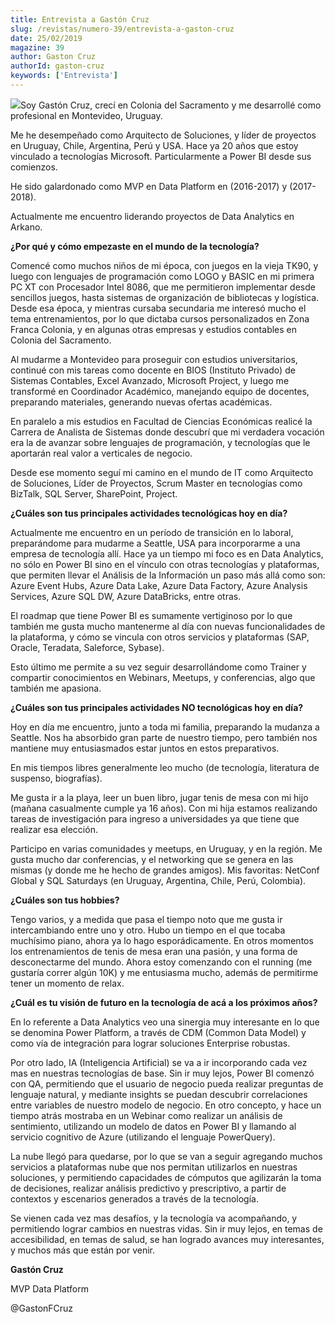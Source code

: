 ```yaml
---
title: Entrevista a Gastón Cruz
slug: /revistas/numero-39/entrevista-a-gaston-cruz
date: 25/02/2019
magazine: 39
author: Gaston Cruz
authorId: gaston-cruz
keywords: ['Entrevista']
---
```






![](/../images/autores/gaston-cruz.png#author)Soy Gastón Cruz, crecí en Colonia del Sacramento y me desarrollé como profesional en Montevideo, Uruguay.

Me he desempeñado como Arquitecto de Soluciones, y líder de proyectos en Uruguay, Chile, Argentina, Perú y USA. Hace ya 20 años que estoy vinculado a tecnologías Microsoft. Particularmente a Power BI desde sus comienzos.

He sido galardonado como MVP en Data Platform en (2016-2017) y (2017-2018).

Actualmente me encuentro liderando proyectos de Data Analytics en Arkano.

**¿Por qué y cómo empezaste en el mundo de la tecnología?**

Comencé como muchos niños de mi época, con juegos en la vieja TK90, y luego con lenguajes de programación como LOGO y BASIC en mi primera PC XT con Procesador Intel 8086, que me permitieron implementar desde sencillos juegos, hasta sistemas de organización de bibliotecas y logística. Desde esa época, y mientras cursaba secundaria me interesó mucho el tema entrenamientos, por lo que dictaba cursos personalizados en Zona Franca Colonia, y en algunas otras empresas y estudios contables en Colonia del Sacramento.

Al mudarme a Montevideo para proseguir con estudios universitarios, continué con mis tareas como docente en BIOS (Instituto Privado) de Sistemas Contables, Excel Avanzado, Microsoft Project, y luego me transformé en Coordinador Académico, manejando equipo de docentes, preparando materiales, generando nuevas ofertas académicas.

En paralelo a mis estudios en Facultad de Ciencias Económicas realicé la Carrera de Analista de Sistemas donde descubrí que mi verdadera vocación era la de avanzar sobre lenguajes de programación, y tecnologías que le aportarán real valor a verticales de negocio.

Desde ese momento seguí mi camino en el mundo de IT como Arquitecto de Soluciones, Líder de Proyectos, Scrum Master en tecnologías como BizTalk, SQL Server, SharePoint, Project.

**¿Cuáles son tus principales actividades tecnológicas hoy en día?**

Actualmente me encuentro en un período de transición en lo laboral, preparándome para mudarme a Seattle, USA para incorporarme a una empresa de tecnología allí. Hace ya un tiempo mi foco es en Data Analytics, no sólo en Power BI sino en el vínculo con otras tecnologías y plataformas, que permiten llevar el Análisis de la Información un paso más allá como son: Azure Event Hubs, Azure Data Lake, Azure Data Factory, Azure Analysis Services, Azure SQL DW, Azure DataBricks, entre otras.

El roadmap que tiene Power BI es sumamente vertiginoso por lo que también me gusta mucho mantenerme al día con nuevas funcionalidades de la plataforma, y cómo se vincula con otros servicios y plataformas (SAP, Oracle, Teradata, Saleforce, Sybase).

Esto último me permite a su vez seguir desarrollándome como Trainer y compartir conocimientos en Webinars, Meetups, y conferencias, algo que también me apasiona.

**¿Cuáles son tus principales actividades NO tecnológicas hoy en día?**

Hoy en día me encuentro, junto a toda mi familia, preparando la mudanza a Seattle. Nos ha absorbido gran parte de nuestro tiempo, pero también nos mantiene muy entusiasmados estar juntos en estos preparativos.

En mis tiempos libres generalmente leo mucho (de tecnología, literatura de suspenso, biografías).

Me gusta ir a la playa, leer un buen libro, jugar tenis de mesa con mi hijo (mañana casualmente cumple ya 16 años). Con mi hija estamos realizando tareas de investigación para ingreso a universidades ya que tiene que realizar esa elección.

Participo en varias comunidades y meetups, en Uruguay, y en la región. Me gusta mucho dar conferencias, y el networking que se genera en las mismas (y donde me he hecho de grandes amigos). Mis favoritas: NetConf Global y SQL Saturdays (en Uruguay, Argentina, Chile, Perú, Colombia).

**¿Cuáles son tus hobbies?**

Tengo varios, y a medida que pasa el tiempo noto que me gusta ir intercambiando entre uno y otro. Hubo un tiempo en el que tocaba muchísimo piano, ahora ya lo hago esporádicamente. En otros momentos los entrenamientos de tenis de mesa eran una pasión, y una forma de desconectarme del mundo. Ahora estoy comenzando con el running (me gustaría correr algún 10K) y me entusiasma mucho, además de permitirme tener un momento de relax.

**¿Cuál es tu visión de futuro en la tecnología de acá a los próximos años?**

En lo referente a Data Analytics veo una sinergia muy interesante en lo que se denomina Power Platform, a través de CDM (Common Data Model) y como vía de integración para lograr soluciones Enterprise robustas.

Por otro lado, IA (Inteligencia Artificial) se va a ir incorporando cada vez mas en nuestras tecnologías de base. Sin ir muy lejos, Power BI comenzó con QA, permitiendo que el usuario de negocio pueda realizar preguntas de lenguaje natural, y mediante insights se puedan descubrir correlaciones entre variables de nuestro modelo de negocio. En otro concepto, y hace un tiempo atrás mostraba en un Webinar como realizar un análisis de sentimiento, utilizando un modelo de datos en Power BI y llamando al servicio cognitivo de Azure (utilizando el lenguaje PowerQuery).

La nube llegó para quedarse, por lo que se van a seguir agregando muchos servicios a plataformas nube que nos permitan utilizarlos en nuestras soluciones, y permitiendo capacidades de cómputos que agilizarán la toma de decisiones, realizar análisis predictivo y prescriptivo, a partir de contextos y escenarios generados a través de la tecnología.

Se vienen cada vez mas desafíos, y la tecnología va acompañando, y permitiendo lograr cambios en nuestras vidas. Sin ir muy lejos, en temas de accesibilidad, en temas de salud, se han logrado avances muy interesantes, y muchos más que están por venir.



**Gastón Cruz**

MVP Data Platform

@GastonFCruz

 
 
